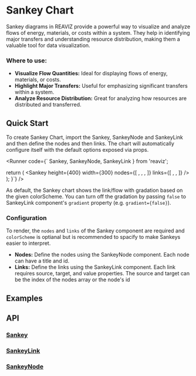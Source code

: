 
# Sankey Chart

Sankey diagrams in REAVIZ provide a powerful way to visualize and analyze flows of energy, materials, or costs within a system. They help in identifying major transfers and understanding resource distribution, making them a valuable tool for data visualization.

### Where to use:
- **Visualize Flow Quantities:** Ideal for displaying flows of energy, materials, or costs.
- **Highlight Major Transfers:** Useful for emphasizing significant transfers within a system.
- **Analyze Resource Distribution:** Great for analyzing how resources are distributed and transferred.

## Quick Start
To create Sankey Chart, import the Sankey, SankeyNode and SankeyLink and then define the nodes and then links.
The chart will automatically configure itself with the default options exposed via props.

<Runner code={`
  Sankey,
  SankeyNode,
  SankeyLink
} from 'reaviz';

  return (
    <Sankey
      height={400}
      width={300}
      nodes={[
        <SankeyNode title="A1" id="1" />,
        <SankeyNode title="A2" id="2" />,
        <SankeyNode title="B1" id="3" />,
        <SankeyNode title="B2" id="4" />
      ]}
      links={[
        <SankeyLink source="1" target="3" value="8" />,
        <SankeyLink source="2" target="4" value="4" />,
        <SankeyLink source="1" target="4" value="2" />
      ]}
    />
  );
}`}
/>

As default, the Sankey chart shows the link/flow with gradation based on
the given colorScheme. You can turn off the gradation by passing `false`
to SankeyLink component's `gradient` property (e.g. `gradient={false}`).
### Configuration 
To render, the `nodes` and `links` of the Sankey
component are required and `colorScheme` is optianal but is recommended to spacify
to make Sankeys easier to interpret.

- **Nodes:** Define the nodes using the SankeyNode component. Each node can have a title and id.
- **Links:** Define the links using the SankeyLink component. Each link requires source, target, and value properties. The source and target can be the index of the nodes array or the node's id

## Examples
<StoryRenderer path="components/Sankey.story.tsx" name="Simple" storybookKey="charts-sankey-plot--simple" />

## API
### [Sankey](https://github.com/reaviz/reaviz/blob/master/src/Sankey/Sankey.tsx)
<PropsTable name="Sankey" />

### [SankeyLink](https://github.com/reaviz/reaviz/blob/master/src/Sankey/SankeyLink/SankeyLink.tsx)
<PropsTable name="SankeyLink" />

### [SankeyNode](https://github.com/reaviz/reaviz/blob/master/src/Sankey/SankeyNode/SankeyNode.tsx)
<PropsTable name="SankeyNode" />
